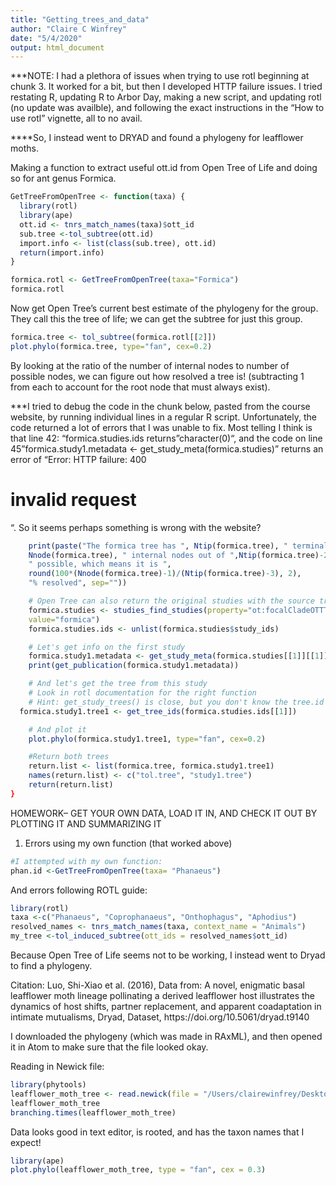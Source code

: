```yaml
---
title: "Getting_trees_and_data"
author: "Claire C Winfrey"
date: "5/4/2020"
output: html_document
---
```

***NOTE: I had a plethora of issues when trying to use rotl beginning at chunk 3. It worked for a bit, but then I developed HTTP failure issues. I tried restating R, updating R to Arbor Day, making a new script, and updating rotl (no update was availble), and following the exact instructions in the "How to use rotl" vignette, all to no avail. 

****So, I instead went to DRYAD and found a phylogeny for leafflower moths.

Making a function to extract useful ott.id from Open Tree of Life and doing so for ant genus Formica.
```r
GetTreeFromOpenTree <- function(taxa) {
  library(rotl)
  library(ape)
  ott.id <- tnrs_match_names(taxa)$ott_id
  sub.tree <-tol_subtree(ott.id)
  import.info <- list(class(sub.tree), ott.id)
  return(import.info)
}

formica.rotl <- GetTreeFromOpenTree(taxa="Formica")
formica.rotl 
```
Now get Open Tree's current best estimate of the phylogeny for the group. They call this the tree of life; we can get the subtree for just this group.
```r
formica.tree <- tol_subtree(formica.rotl[[2]])
plot.phylo(formica.tree, type="fan", cex=0.2)
```
By looking at the ratio of the number of internal nodes to number of possible nodes, we can figure out how resolved a tree is! (subtracting 1 from each to account for the root node that must always exist).

***I tried to debug the code in the chunk below, pasted from the course website, by running individual lines in a regular R script. Unfortunately, the code returned a lot of errors that I was unable to fix. Most telling I think is that line 42: "formica.studies.ids returns "character(0)", and the code on line 45 "formica.study1.metadata <- get_study_meta(formica.studies)" returns an error of "Error: HTTP failure: 400 <html><body><h1>invalid request</h1></body></html>". So it seems perhaps something is wrong with the website?

```r
	print(paste("The formica tree has ", Ntip(formica.tree), " terminals and ",
	Nnode(formica.tree), " internal nodes out of ",Ntip(formica.tree)-2,
	" possible, which means it is ",
	round(100*(Nnode(formica.tree)-1)/(Ntip(formica.tree)-3), 2),
	"% resolved", sep=""))

	# Open Tree can also return the original studies with the source trees.
	formica.studies <- studies_find_studies(property="ot:focalCladeOTTTaxonName",
	value="formica")
	formica.studies.ids <- unlist(formica.studies$study_ids)

	# Let's get info on the first study
	formica.study1.metadata <- get_study_meta(formica.studies[[1]][[1]])
	print(get_publication(formica.study1.metadata))

	# And let's get the tree from this study
	# Look in rotl documentation for the right function
	# Hint: get_study_trees() is close, but you don't know the tree.id
  formica.study1.tree1 <- get_tree_ids(formica.studies.ids[[1]])

	# And plot it
	plot.phylo(formica.study1.tree1, type="fan", cex=0.2)

	#Return both trees
	return.list <- list(formica.tree, formica.study1.tree1)
	names(return.list) <- c("tol.tree", "study1.tree")
	return(return.list)
}
```

HOMEWORK-- GET YOUR OWN DATA, LOAD IT IN, AND CHECK IT OUT BY PLOTTING IT AND SUMMARIZING IT

1) Errors using my own function (that worked above)
```r

#I attempted with my own function:
phan.id <-GetTreeFromOpenTree(taxa= "Phanaeus")

```
And errors following ROTL guide:
```r
library(rotl)
taxa <-c("Phanaeus", "Coprophanaeus", "Onthophagus", "Aphodius")
resolved_names <- tnrs_match_names(taxa, context_name = "Animals")
my_tree <-tol_induced_subtree(ott_ids = resolved_names$ott_id)
```
Because Open Tree of Life seems not to be working, I instead went to Dryad to find a phylogeny.

Citation: Luo, Shi-Xiao et al. (2016), Data from: A novel, enigmatic basal leafflower moth lineage pollinating a derived leafflower host illustrates the dynamics of host shifts, partner replacement, and apparent coadaptation in intimate mutualisms, Dryad, Dataset, https://doi.org/10.5061/dryad.t9140

I downloaded the phylogeny (which was made in RAxML), and then opened it in Atom to make sure that the file looked okay.

Reading in Newick file:
```r
library(phytools)
leafflower_moth_tree <- read.newick(file = "/Users/clairewinfrey/Desktop/Spring_2020/Phylometh_2020/RAxML_Epicephala_result.txt")
leafflower_moth_tree
branching.times(leafflower_moth_tree)
```

Data looks good in text editor, is rooted, and has the taxon names that I expect!
```r
library(ape)
plot.phylo(leafflower_moth_tree, type = "fan", cex = 0.3)
```